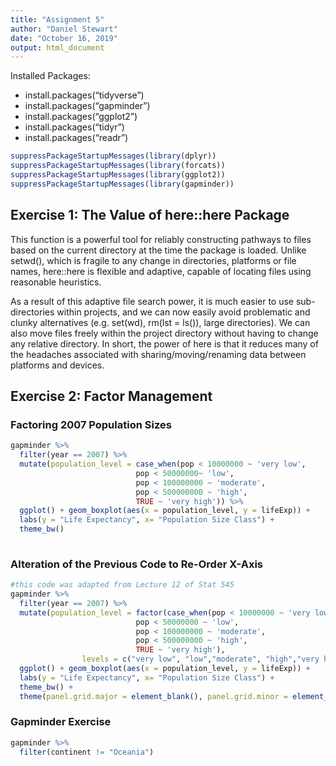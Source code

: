 ```yaml
---
title: "Assignment 5"
author: "Daniel Stewart"
date: "October 16, 2019"
output: html_document
---
```

Installed Packages:

  + install.packages("tidyverse")
  + install.packages("gapminder")
  + install.packages("ggplot2")
  + install.packages("tidyr")
  + install.packages("readr")
  
```r
suppressPackageStartupMessages(library(dplyr))
suppressPackageStartupMessages(library(forcats))                            
suppressPackageStartupMessages(library(ggplot2))
suppressPackageStartupMessages(library(gapminder))
```

## Exercise 1: The Value of here::here Package

This function is a powerful tool for reliably constructing pathways to files based on the current directory at the time the package is loaded. Unlike setwd(), which is fragile to any change in directories, platforms or file names, here::here is flexible and adaptive, capable of locating files using reasonable heuristics.

As a result of this adaptive file search power, it is much easier to use sub-directories within projects, and we can now easily avoid problematic and clunky alternatives (e.g. set(wd), rm(lst = ls()), large directories). We can also move files freely within the project directory without having to change any relative directory. In short, the power of here is that it reduces many of the headaches associated with sharing/moving/renaming data between platforms and devices. 

## Exercise 2: Factor Management

### Factoring 2007 Population Sizes
```r
gapminder %>% 
  filter(year == 2007) %>% 
  mutate(population_level = case_when(pop < 10000000 ~ 'very low',
                            pop < 50000000~ 'low',
                            pop < 100000000 ~ 'moderate',
                            pop < 500000000 ~ 'high',
                            TRUE ~ 'very high')) %>% 
  ggplot() + geom_boxplot(aes(x = population_level, y = lifeExp)) +
  labs(y = "Life Expectancy", x= "Population Size Class") +
  theme_bw() 
  
```

### Alteration of the Previous Code to Re-Order X-Axis
```r
#this code was adapted from Lecture 12 of Stat 545 
gapminder %>% 
  filter(year == 2007) %>% 
  mutate(population_level = factor(case_when(pop < 10000000 ~ 'very low',
                            pop < 50000000 ~ 'low',
                            pop < 100000000 ~ 'moderate',
                            pop < 500000000 ~ 'high',
                            TRUE ~ 'very high'),
                levels = c("very low", "low","moderate", "high","very high"))) %>%
  ggplot() + geom_boxplot(aes(x = population_level, y = lifeExp)) +
  labs(y = "Life Expectancy", x= "Population Size Class") +
  theme_bw() +
  theme(panel.grid.major = element_blank(), panel.grid.minor = element_blank())


```

### Gapminder Exercise
```r
gapminder %>%
  filter(continent != "Oceania")
```


